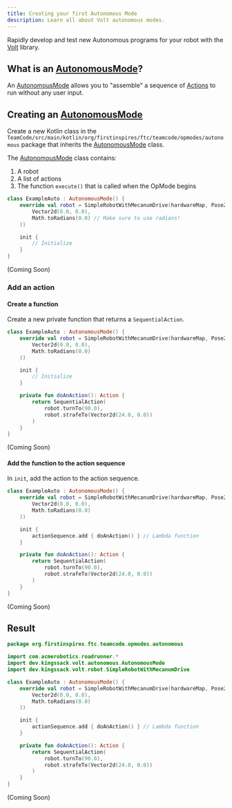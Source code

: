 ```yaml
---
title: Creating your first Autonomous Mode
description: Learn all about Volt autonomous modes.
---
```



Rapidly develop and test new Autonomous programs for your robot with the [Volt](../../api/Volt) library.

## What is an [AutonomousMode](../../api/Volt/dev.kingssack.volt.autonomous/-autonomous-mode)?

An [AutonomousMode](../../api/Volt/dev.kingssack.volt.autonomous/-autonomous-mode) allows you to "assemble"
a sequence of [Actions](../../reference/actions) to run without any user input.

## Creating an [AutonomousMode](../../api/Volt/dev.kingssack.volt.autonomous/-autonomous-mode)

Create a new Kotlin class in the `TeamCode/src/main/kotlin/org/firstinspires/ftc/teamcode/opmodes/autonomous` package that inherits the [AutonomousMode](../../api/Volt/dev.kingssack.volt.autonomous/-autonomous-mode) class.

The [AutonomousMode](../../api/Volt/dev.kingssack.volt.autonomous/-autonomous-mode) class contains:

1. A robot
2. A list of actions
3. The function `execute()` that is called when the OpMode begins

<Tabs>

<TabItem label="Kotlin">

```kotlin /hardwareMap.*Telemetry/ "AutonomousMode(telemetry)"
class ExampleAuto : AutonomousMode() {
    override val robot = SimpleRobotWithMecanumDrive(hardwareMap, Pose2d(
        Vector2d(0.0, 0.0),
        Math.toRadians(0.0) // Make sure to use radians!
    ))

    init {
        // Initialize
    }
}
```

</TabItem>

<TabItem label="Java">

(Coming Soon)

</TabItem>

</Tabs>

### Add an action

#### Create a function

Create a new private function that returns a `SequentialAction`.

<Tabs>

<TabItem label="Kotlin">

```kotlin {12-16}
class ExampleAuto : AutonomousMode() {
    override val robot = SimpleRobotWithMecanumDrive(hardwareMap, Pose2d(
        Vector2d(0.0, 0.0),
        Math.toRadians(0.0)
    ))

    init {
        // Initialize
    }

    private fun doAnAction(): Action {
        return SequentialAction(
            robot.turnTo(90.0),
            robot.strafeTo(Vector2d(24.0, 0.0))
        )
    }
}
```

</TabItem>

<TabItem label="Java">

(Coming Soon)

</TabItem>

</Tabs>

#### Add the function to the action sequence

In `init`, add the action to the action sequence.

<Tabs>

<TabItem label="Kotlin">

```kotlin {8}
class ExampleAuto : AutonomousMode() {
    override val robot = SimpleRobotWithMecanumDrive(hardwareMap, Pose2d(
        Vector2d(0.0, 0.0),
        Math.toRadians(0.0)
    ))

    init {
        actionSequence.add { doAnAction() } // Lambda function
    }

    private fun doAnAction(): Action {
        return SequentialAction(
            robot.turnTo(90.0),
            robot.strafeTo(Vector2d(24.0, 0.0))
        )
    }
}
```

</TabItem>

<TabItem label="Java">

(Coming Soon)

</TabItem>

</Tabs>

## Result

<Tabs>

<TabItem label="Kotlin">

```kotlin
package org.firstinspires.ftc.teamcode.opmodes.autonomous

import com.acmerobotics.roadrunner.*
import dev.kingssack.volt.autonomous.AutonomousMode
import dev.kingssack.volt.robot.SimpleRobotWithMecanumDrive

class ExampleAuto : AutonomousMode() {
    override val robot = SimpleRobotWithMecanumDrive(hardwareMap, Pose2d(
        Vector2d(0.0, 0.0),
        Math.toRadians(0.0)
    ))

    init {
        actionSequence.add { doAnAction() } // Lambda function
    }

    private fun doAnAction(): Action {
        return SequentialAction(
            robot.turnTo(90.0),
            robot.strafeTo(Vector2d(24.0, 0.0))
        )
    }
}
```

</TabItem>

<TabItem label="Java">

(Coming Soon)

</TabItem>

</Tabs>
